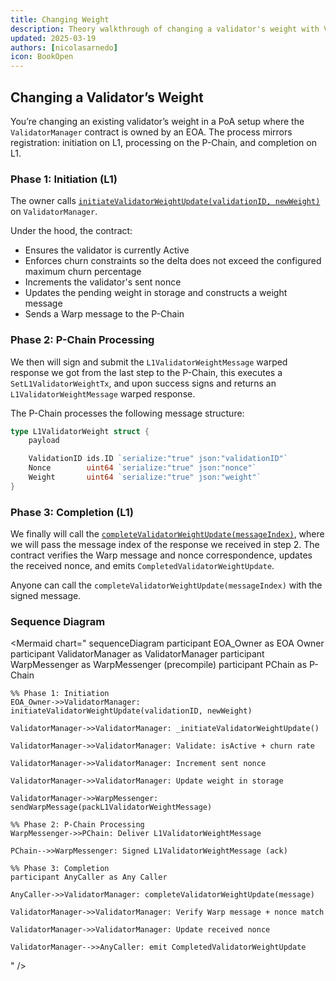```yaml
---
title: Changing Weight
description: Theory walkthrough of changing a validator's weight with ValidatorManager owned by an EOA, including L1 and P-Chain calls.
updated: 2025-03-19
authors: [nicolasarnedo]
icon: BookOpen
---
```


## Changing a Validator’s Weight

You’re changing an existing validator’s weight in a PoA setup where the `ValidatorManager` contract is owned by an EOA. The process mirrors registration: initiation on L1, processing on the P-Chain, and completion on L1.

### Phase 1: Initiation (L1)

The owner calls [`initiateValidatorWeightUpdate(validationID, newWeight)`](https://github.com/ava-labs/icm-contracts/blob/ce85313c71f90282b390e685cb652e9b0150a4ae/contracts/validator-manager/ValidatorManager.sol#L658) on `ValidatorManager`.

Under the hood, the contract:
- Ensures the validator is currently Active
- Enforces churn constraints so the delta does not exceed the configured maximum churn percentage
- Increments the validator's sent nonce
- Updates the pending weight in storage and constructs a weight message
- Sends a Warp message to the P-Chain

### Phase 2: P-Chain Processing

We then will sign and submit the `L1ValidatorWeightMessage` warped response we got from the last step to the P-Chain, this executes a `SetL1ValidatorWeightTx`, and upon success signs and returns an `L1ValidatorWeightMessage` warped response.

The P-Chain processes the following message structure:

```go
type L1ValidatorWeight struct {
	payload

	ValidationID ids.ID `serialize:"true" json:"validationID"`
	Nonce        uint64 `serialize:"true" json:"nonce"`
	Weight       uint64 `serialize:"true" json:"weight"`
}
```

### Phase 3: Completion (L1)

We finally will call the [`completeValidatorWeightUpdate(messageIndex)`](https://github.com/ava-labs/icm-contracts/blob/ce85313c71f90282b390e685cb652e9b0150a4ae/contracts/validator-manager/ValidatorManager.sol#L690), where we will pass the message index of the response we received in step 2. The contract verifies the Warp message and nonce correspondence, updates the received nonce, and emits `CompletedValidatorWeightUpdate`.

Anyone can call the `completeValidatorWeightUpdate(messageIndex)` with the signed message.

### Sequence Diagram

<Mermaid
  chart="
sequenceDiagram
    participant EOA_Owner as EOA Owner
    participant ValidatorManager as ValidatorManager
    participant WarpMessenger as WarpMessenger (precompile)
    participant PChain as P-Chain

    %% Phase 1: Initiation
    EOA_Owner->>ValidatorManager: initiateValidatorWeightUpdate(validationID, newWeight)

    ValidatorManager->>ValidatorManager: _initiateValidatorWeightUpdate()

    ValidatorManager->>ValidatorManager: Validate: isActive + churn rate

    ValidatorManager->>ValidatorManager: Increment sent nonce

    ValidatorManager->>ValidatorManager: Update weight in storage

    ValidatorManager->>WarpMessenger: sendWarpMessage(packL1ValidatorWeightMessage)

    %% Phase 2: P-Chain Processing
    WarpMessenger->>PChain: Deliver L1ValidatorWeightMessage

    PChain-->>WarpMessenger: Signed L1ValidatorWeightMessage (ack)

    %% Phase 3: Completion
    participant AnyCaller as Any Caller

    AnyCaller->>ValidatorManager: completeValidatorWeightUpdate(message)

    ValidatorManager->>ValidatorManager: Verify Warp message + nonce match

    ValidatorManager->>ValidatorManager: Update received nonce

    ValidatorManager-->>AnyCaller: emit CompletedValidatorWeightUpdate
"
/>

